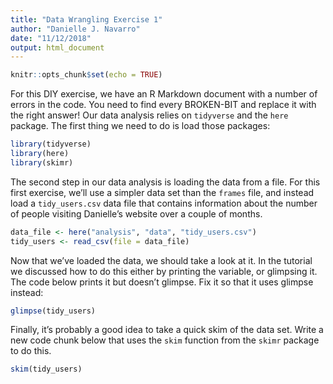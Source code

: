 ```yaml
---
title: "Data Wrangling Exercise 1"
author: "Danielle J. Navarro"
date: "11/12/2018"
output: html_document
---
```


```r
knitr::opts_chunk$set(echo = TRUE)
```

For this DIY exercise, we have an R Markdown document with a number of errors in the code. You need to find every BROKEN-BIT and replace it with the right answer! Our data analysis relies on `tidyverse` and the `here` package. The first thing we need to do is load those packages:

```r
library(tidyverse)
library(here)
library(skimr)
```

The second step in our data analysis is loading the data from a file. For this first exercise, we'll use a simpler data set than the `frames` file, and instead load a `tidy_users.csv` data file that contains information about the number of people visiting Danielle's website over a couple of months.  

```r
data_file <- here("analysis", "data", "tidy_users.csv")
tidy_users <- read_csv(file = data_file)
```

Now that we've loaded the data, we should take a look at it. In the tutorial we discussed how to do this either by printing the variable, or glimpsing it. The code below prints it but doesn't glimpse. Fix it so that it uses glimpse instead:

```r
glimpse(tidy_users)
```

Finally, it's probably a good idea to take a quick skim of the data set. Write a new code chunk below that uses the `skim` function from the `skimr` package to do this.

```r
skim(tidy_users)
```

